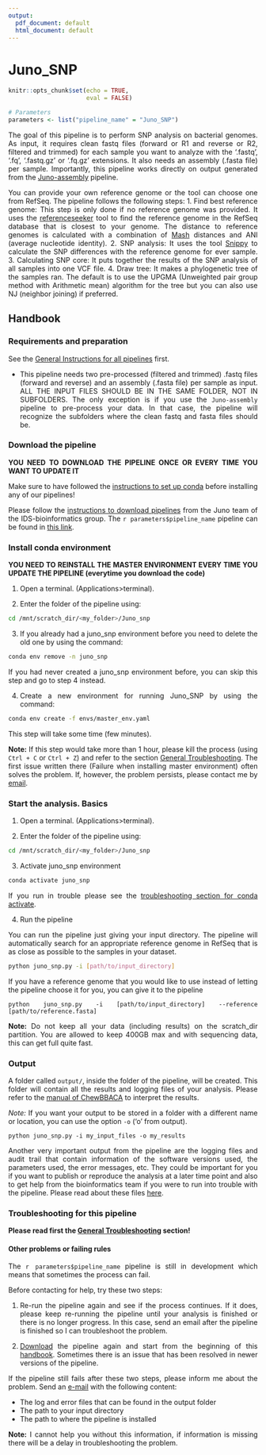 ```yaml
---
output:
  pdf_document: default
  html_document: default
---
```

# Juno_SNP {#juno_snp}

<style>
body {
text-align: justify}
</style>

```r
knitr::opts_chunk$set(echo = TRUE, 
                      eval = FALSE)
```

```r

# Parameters
parameters <- list("pipeline_name" = "Juno_SNP")

```

The goal of this pipeline is to perform SNP analysis on bacterial genomes. As input, it requires clean fastq files (forward or R1 and reverse or R2, filtered and trimmed) for each sample you want to analyze with the '.fastq', '.fq', '.fastq.gz' or '.fq.gz' extensions. It also needs an assembly (.fasta file) per sample.  Importantly, this pipeline works directly on output generated from the [Juno-assembly](#juno-assembly) pipeline. 

You can provide your own reference genome or the tool can choose one from RefSeq. The pipeline follows the following steps:
  1. Find best reference genome: This step is only done if no reference genome was provided. It uses the [referenceseeker](https://github.com/oschwengers/referenceseeker) tool to find the reference genome in the RefSeq database that is closest to your genome. The distance to reference genomes is calculated with a combination of [Mash](https://genomebiology.biomedcentral.com/articles/10.1186/s13059-016-0997-x) distances and ANI (average nucleotide identity). 
  2. SNP analysis: It uses the tool [Snippy](https://github.com/tseemann/snippy) to calculate the SNP differences with the reference genome for ever sample.
  3. Calculating SNP core: It puts together the results of the SNP analysis of all samples into one VCF file.
  4. Draw tree: It makes a phylogenetic tree of the samples ran. The default is to use the UPGMA (Unweighted pair group method with Arithmetic mean) algorithm for the tree but you can also use NJ (neighbor joining) if preferred. 

## Handbook

### Requirements and preparation

See the [General Instructions for all pipelines](#general-instructions) first.  

- This pipeline needs two pre-processed (filtered and trimmed) .fastq files (forward and reverse) and an assembly (.fasta file) per sample as input. ALL THE INPUT FILES SHOULD BE IN THE SAME FOLDER, NOT IN SUBFOLDERS. The only exception is if you use the `Juno-assembly` pipeline to pre-process your data. In that case, the pipeline will recognize the subfolders where the clean fastq and fasta files should be.

### Download the pipeline  

**YOU NEED TO DOWNLOAD THE PIPELINE ONCE OR EVERY TIME YOU WANT TO UPDATE IT**

Make sure to have followed the [instructions to set up conda](#set-conda) before installing any of our pipelines! 

Please follow the [instructions to download pipelines](#downloading-instructions) from the Juno team of the IDS-bioinformatics group. The `r parameters$pipeline_name` pipeline can be found in [this link](https://github.com/RIVM-bioinformatics/Juno_snp).  


### Install conda environment

**YOU NEED TO REINSTALL THE MASTER ENVIRONMENT EVERY TIME YOU UPDATE THE PIPELINE (everytime you download the code)**

1. Open a terminal. (Applications>terminal).  

2. Enter the folder of the pipeline using:  

```bash
cd /mnt/scratch_dir/<my_folder>/Juno_snp
```

3. If you already had a juno_snp environment before you need to delete the old one by using the command:

```bash
conda env remove -n juno_snp
```

If you had never created a juno_snp environment before, you can skip this step and go to step 4 instead.

4. Create a new environment for running Juno_SNP by using the command:

```bash
conda env create -f envs/master_env.yaml
```

This step will take some time (few minutes).  

**Note:** If this step would take more than 1 hour, please kill the process (using `Ctrl + C` or `Ctrl + Z`) and refer to the section [General Troubleshooting](#general-troubleshooting). The first issue written there (Failure when installing master environment) often solves the problem. If, however, the problem persists, please contact me by [email](mailto:roxanne.wolthuis@rivm.nl).  

### Start the analysis. Basics

1. Open a terminal. (Applications>terminal).  

2. Enter the folder of the pipeline using:  

```bash
cd /mnt/scratch_dir/<my_folder>/Juno_snp
```

3. Activate juno_snp environment

```bash
conda activate juno_snp
```

If you run in trouble please see the [troubleshooting section for conda activate](#problems-conda-activate).  

4. Run the pipeline  

You can run the pipeline just giving your input directory. The pipeline will automatically search for an appropriate reference genome in RefSeq that is as close as possible to the samples in your dataset.  

```bash
python juno_snp.py -i [path/to/input_directory] 
```

If you have a reference genome that you would like to use instead of letting the pipeline choose it for you, you can give it to the pipeline

```
python juno_snp.py -i [path/to/input_directory] --reference [path/to/reference.fasta]
```

**Note:** Do not keep all your data (including results) on the scratch_dir partition. You are allowed to keep 400GB max and with sequencing data, this can get full quite fast.

### Output 

A folder called `output/`, inside the folder of the pipeline, will be created. This folder will contain all the results and logging files of your analysis. Please refer to the [manual of ChewBBACA](https://github.com/B-UMMI/chewBBACA/#ii-allele-call-using-a-cgwgmlst-schema) to interpret the results.   

*Note:* If you want your output to be stored in a folder with a different name or location, you can use the option `-o` ('o' from output).

```
python juno_snp.py -i my_input_files -o my_results
```

Another very important output from the pipeline are the logging files and audit trail that contain information of the software versions used, the parameters used, the error messages, etc. They could be important for you if you want to publish or reproduce the analysis at a later time point and also to get help from the bioinformatics team if you were to run into trouble with the pipeline. Please read about these files [here](#general-output). 

### Troubleshooting for this pipeline

**Please read first the [General Troubleshooting](#general-troubleshooting) section!**

#### Other problems or failing rules  

The `r parameters$pipeline_name` pipeline is still in development which means that sometimes the process can fail.

Before contacting for help, try these two steps:

1. Re-run the pipeline again and see if the process continues. If it does, please keep re-running the pipeline until your analysis is finished or there is no longer progress. In this case, send an email after the pipeline is finished so I can troubleshoot the problem.

2. [Download](https://github.com/RIVM-bioinformatics/Juno_snp) the pipeline again and start from the beginning of this [handbook](#juno_snp). Sometimes there is an issue that has been resolved in newer versions of the pipeline.

If the pipeline still fails after these two steps, please inform me about the problem. Send an [e-mail](mailto:roxanne.wolthuis@rivm.nl) with the following content:

* The log and error files that can be found in the output folder
* The path to your input directory
* The path to where the pipeline is installed

**Note:** I cannot help you without this information, if information is missing there will be a delay in troubleshooting the problem.